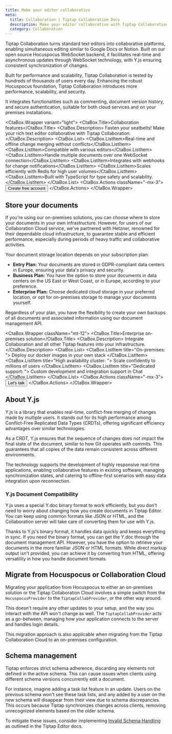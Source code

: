 ```yaml
---
title: Make your editor collaborative
meta:
  title: Collaboration | Tiptap Collaboration Docs
  description: Make your editor collaborative with Tiptap Collaboration on your premises or in our cloud. Learn more in our docs!
  category: Collaboration
---
```



Tiptap Collaboration turns standard text editors into collaborative platforms, enabling simultaneous editing similar to Google Docs or Notion. Built on our open source Hocuspocus WebSocket backend, it facilitates real-time and asynchronous updates through WebSocket technology, with Y.js ensuring consistent synchronization of changes.

Built for performance and scalability, Tiptap Collaboration is tested by hundreds of thousands of users every day. Enhancing the robust Hocuspocus foundation, Tiptap Collaboration introduces more performance, scalability, and security.

It integrates functionalities such as commenting, document version history, and secure authentication, suitable for both cloud services and on your premises installations.

<CtaBox.Wrapper variant="light">
  <CtaBox.Title>Collaboration features</CtaBox.Title>
  <CtaBox.Description>
    Fasten your seatbelts! Make your rich text editor collaborative with Tiptap Collaboration.
  </CtaBox.Description>
  <CtaBox.List>
    <CtaBox.ListItem>Real-time and offline change merging without conflicts</CtaBox.ListItem>
    <CtaBox.ListItem>Compatible with various editors</CtaBox.ListItem>
    <CtaBox.ListItem>Handle multiple documents over one WebSocket connection</CtaBox.ListItem>
    <CtaBox.ListItem>Integrates with webhooks for change notifications</CtaBox.ListItem>
    <CtaBox.ListItem>Scales efficiently with Redis for high user volumes</CtaBox.ListItem>
    <CtaBox.ListItem>Built with TypeScript for type safety and scalability.</CtaBox.ListItem>
  </CtaBox.List>
  <CtaBox.Actions className="-mx-3">
    <Button variant="tertiary" asChild>
      <Link href="https://cloud.tiptap.dev/">
        Create free account
        <ArrowRightIcon className="w-4 h-4" />
      </Link>
    </Button>
  </CtaBox.Actions>
</CtaBox.Wrapper>

## Store your documents

If you're using our on-premises solutions, you can choose where to store your documents in your own infrastructure. However, for users of our Collaboration Cloud service, we've partnered with Hetzner, renowned for their dependable cloud infrastructure, to guarantee stable and efficient performance, especially during periods of heavy traffic and collaborative activities.

Your document storage location depends on your subscription plan:

- **Entry Plan:** Your documents are stored in GDPR-compliant data centers in Europe, ensuring your data's privacy and security.
- **Business Plan:** You have the option to store your documents in data centers on the US East or West Coast, or in Europe, according to your preference.
- **Enterprise Plan:** Choose dedicated cloud storage in your preferred location, or opt for on-premises storage to manage your documents yourself.

Regardless of your plan, you have the flexibility to create your own backups of all documents and associated information using our document management API.

<CtaBox.Wrapper className="mt-12">
  <CtaBox.Title>Enterprise on-premises solution</CtaBox.Title>
  <CtaBox.Description>
    Integrate Collaboration and all other Tiptap features into your infrastructure.
  </CtaBox.Description>
  <CtaBox.List>
    <CtaBox.ListItem title="On-premises: ">
      Deploy our docker images in your own stack
    </CtaBox.ListItem>
    <CtaBox.ListItem title="High availability cluster: ">
      Scale confidently to millions of users
    </CtaBox.ListItem>
    <CtaBox.ListItem title="Dedicated support: ">
      Custom development and integration support in Chat
    </CtaBox.ListItem>
  </CtaBox.List>
  <CtaBox.Actions className="-mx-3">
    <Button className="text-white/80 hover:text-white/100" variant="tertiary" asChild>
      <Link href="https://45pg7sjo8uw.typeform.com/to/DRCOgZGi">
        Let's talk
        <ArrowRightIcon className="w-4 h-4" />
      </Link>
    </Button>
  </CtaBox.Actions>
</CtaBox.Wrapper>

## About Y.js

Y.js is a library that enables real-time, conflict-free merging of changes made by multiple users. It stands out for its high performance among Conflict-Free Replicated Data Types (CRDTs), offering significant efficiency advantages over similar technologies.

As a CRDT, Y.js ensures that the sequence of changes does not impact the final state of the document, similar to how Git operates with commits. This guarantees that all copies of the data remain consistent across different environments.

The technology supports the development of highly responsive real-time applications, enabling collaborative features in existing software, managing synchronization states, and catering to offline-first scenarios with easy data integration upon reconnection.

### Y.js Document Compatibility

Y.js uses a special Y.doc binary format to work efficiently, but you don't need to worry about changing how you create documents in Tiptap Editor. You can keep using common formats like JSON or HTML, and the Collaboration server will take care of converting them for use with Y.js.

Thanks to Y.js's binary format, it handles data quickly and keeps everything in sync. If you need the binary format, you can get the Y.doc through the document management API. However, you have the option to retrieve your documents in the more familiar JSON or HTML formats. While direct markup output isn't provided, you can achieve it by converting from HTML, offering versatility in how you handle document formats.

## Migrate from Hocuspocus or Collaboration Cloud

Migrating your application from Hocuspocus to either an on-premises solution or the Tiptap Collaboration Cloud involves a simple switch from the `HocuspocusProvider` to the `TiptapCollabProvider`, or the other way around.

This doesn't require any other updates to your setup, and the way you interact with the API won't change as well. The `TiptapCollabProvider` acts as a go-between, managing how your application connects to the server and handles login details.

This migration approach is also applicable when migrating from the Tiptap Collaboration Cloud to an on-premises configuration.

## Schema management

Tiptap enforces strict schema adherence, discarding any elements not defined in the active schema. This can cause issues when clients using different schema versions concurrently edit a document.

For instance, imagine adding a task list feature in an update. Users on the previous schema won't see these task lists, and any added by a user on the new schema will disappear from their view due to schema discrepancies. This occurs because Tiptap synchronizes changes across clients, removing unrecognized elements based on the older schema.

To mitigate these issues, consider implementing [Invalid Schema Handling](/3.x/editor/core-concepts/schema#invalid-schema-handling) as outlined in the Tiptap Editor docs.

